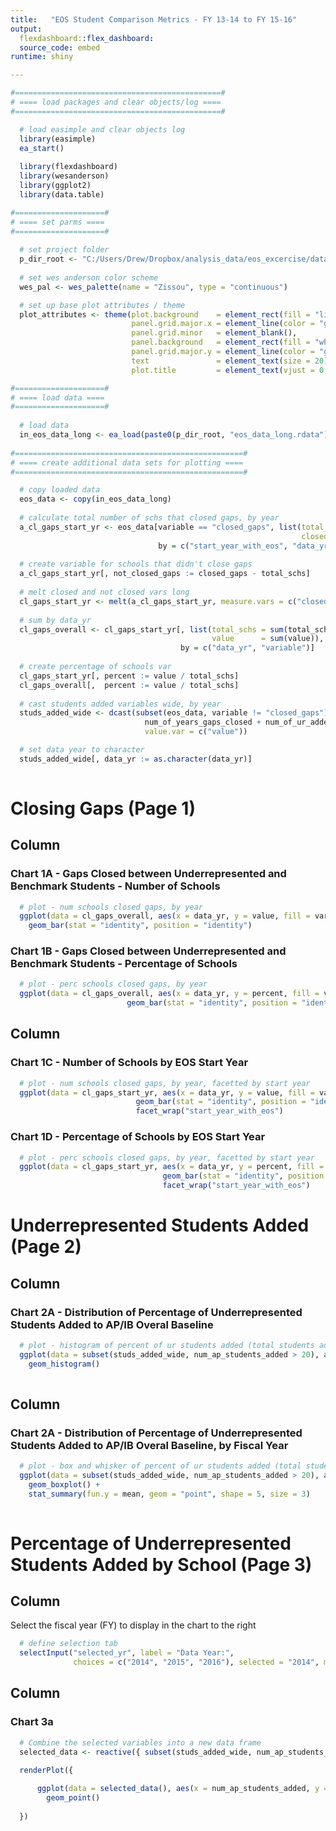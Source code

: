 ```yaml
---
title:   "EOS Student Comparison Metrics - FY 13-14 to FY 15-16"
output:  
  flexdashboard::flex_dashboard:
  source_code: embed
runtime: shiny

---
```


```r

#==============================================#
# ==== load packages and clear objects/log ====
#==============================================#

  # load easimple and clear objects log
  library(easimple)
  ea_start()
  
  library(flexdashboard)
  library(wesanderson)
  library(ggplot2)
  library(data.table)

#====================#
# ==== set parms ====
#====================#
  
  # set project folder
  p_dir_root <- "C:/Users/Drew/Dropbox/analysis_data/eos_excercise/data/most_recent/"
  
  # set wes anderson color scheme
  wes_pal <- wes_palette(name = "Zissou", type = "continuous")

  # set up base plot attributes / theme 
  plot_attributes <- theme(plot.background    = element_rect(fill = "lightgrey"),
                           panel.grid.major.x = element_line(color = "gray90"), 
                           panel.grid.minor   = element_blank(),
                           panel.background   = element_rect(fill = "white", colour = "black") , 
                           panel.grid.major.y = element_line(color = "gray90"),
                           text               = element_text(size = 20),
                           plot.title         = element_text(vjust = 0, colour = "black", face = "bold", size = 25))

#====================#
# ==== load data ====
#====================#
  
  # load data
  in_eos_data_long <- ea_load(paste0(p_dir_root, "eos_data_long.rdata"))
  
#===================================================#
# ==== create additional data sets for plotting ====
#===================================================#

  # copy loaded data
  eos_data <- copy(in_eos_data_long)
  
  # calculate total number of schs that closed gaps, by year
  a_cl_gaps_start_yr <- eos_data[variable == "closed_gaps", list(total_schs  = .N,
                                                                 closed_gaps = sum(value)),
                                 by = c("start_year_with_eos", "data_yr")]
  
  # create variable for schools that didn't close gaps
  a_cl_gaps_start_yr[, not_closed_gaps := closed_gaps - total_schs]
  
  # melt closed and not closed vars long
  cl_gaps_start_yr <- melt(a_cl_gaps_start_yr, measure.vars = c("closed_gaps", "not_closed_gaps"), variable.factor = FALSE)
  
  # sum by data_yr
  cl_gaps_overall <- cl_gaps_start_yr[, list(total_schs = sum(total_schs),
                                             value      = sum(value)),
                                      by = c("data_yr", "variable")]
  
  # create percentage of schools var
  cl_gaps_start_yr[, percent := value / total_schs]
  cl_gaps_overall[,  percent := value / total_schs]
  
  # cast students added variables wide, by year
  studs_added_wide <- dcast(subset(eos_data, variable != "closed_gaps"), district_id + school_id + num_of_years_of_data + start_year_with_eos + 
                              num_of_years_gaps_closed + num_of_ur_added_in_3_years + num_of_ur_added_across_district + data_yr ~ variable, 
                              value.var = c("value"))

  # set data year to character
  studs_added_wide[, data_yr := as.character(data_yr)]
  

```

Closing Gaps (Page 1) {data-orientation=columns}
=====================================  

Column
-----------------------------------------------------------------------

### Chart 1A - Gaps Closed between Underrepresented and Benchmark Students - Number of Schools

```r
  
  # plot - num schools closed gaps, by year
  ggplot(data = cl_gaps_overall, aes(x = data_yr, y = value, fill = variable)) + 
    geom_bar(stat = "identity", position = "identity")

```

### Chart 1B - Gaps Closed between Underrepresented and Benchmark Students - Percentage of Schools

```r
  
  # plot - perc schools closed gaps, by year
  ggplot(data = cl_gaps_overall, aes(x = data_yr, y = percent, fill = variable)) + 
                          geom_bar(stat = "identity", position = "identity")


```

Column {.tabset .tabset-fade}
-----------------------------------------------------------------------

### Chart 1C - Number of Schools by EOS Start Year

```r
  
  # plot - num schools closed gaps, by year, facetted by start year
  ggplot(data = cl_gaps_start_yr, aes(x = data_yr, y = value, fill = variable)) + 
                            geom_bar(stat = "identity", position = "identity") + 
                            facet_wrap("start_year_with_eos")

```

### Chart 1D - Percentage of Schools by EOS Start Year

```r

  # plot - perc schools closed gaps, by year, facetted by start year
  ggplot(data = cl_gaps_start_yr, aes(x = data_yr, y = percent, fill = variable)) + 
                                  geom_bar(stat = "identity", position = "identity") +
                                  facet_wrap("start_year_with_eos")

```

Underrepresented Students Added (Page 2) {data-orientation=columns}
===================================== 

Column
-----------------------------------------------------------------------

### Chart 2A - Distribution of Percentage of Underrepresented Students Added to AP/IB Overal Baseline 

```r


  # plot - histogram of percent of ur students added (total students added > 20) 
  ggplot(data = subset(studs_added_wide, num_ap_students_added > 20), aes(x = perc_ap_ur_students_added)) + 
    geom_histogram() 
  
```

Column
-----------------------------------------------------------------------

### Chart 2A - Distribution of Percentage of Underrepresented Students Added to AP/IB Overal Baseline, by Fiscal Year

```r


  # plot - box and whisker of percent of ur students added (total students added > 20) 
  ggplot(data = subset(studs_added_wide, num_ap_students_added > 20), aes(x = data_yr, y = perc_ap_ur_students_added)) + 
    geom_boxplot() +
    stat_summary(fun.y = mean, geom = "point", shape = 5, size = 3)
  
```

Percentage of Underrepresented Students Added by School (Page 3) {data-orientation=columns}
===================================== 

Column {.sidebar}
-----------------------------------------------------------------------

Select the fiscal year (FY) to display in the chart to the right

```r

  # define selection tab
  selectInput("selected_yr", label = "Data Year:",
              choices = c("2014", "2015", "2016"), selected = "2014", multiple = TRUE)

```

Column
-----------------------------------------------------------------------

### Chart 3a

```r
  
  # Combine the selected variables into a new data frame
  selected_data <- reactive({ subset(studs_added_wide, num_ap_students_added > 20 & chmatch(data_yr, c(input$selected_yr), nomatch = 0) != 0) })

  renderPlot({
    
      ggplot(data = selected_data(), aes(x = num_ap_students_added, y = perc_ap_ur_students_added)) + 
        geom_point()
  
  })

```

